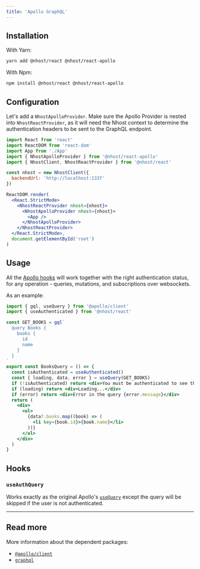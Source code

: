 ```yaml
---
title: 'Apollo GraphQL'
---
```


## Installation

With Yarn:

```sh
yarn add @nhost/react @nhost/react-apollo
```

With Npm:

```sh
npm install @nhost/react @nhost/react-apollo
```

## Configuration

Let's add a `NhostApolloProvider`. Make sure the Apollo Provider is nested into `NhostReactProvider`, as it will need the Nhost context to determine the authentication headers to be sent to the GraphQL endpoint.

```jsx
import React from 'react'
import ReactDOM from 'react-dom'
import App from './App'
import { NhostApolloProvider } from '@nhost/react-apollo'
import { NhostClient, NhostReactProvider } from '@nhost/react'

const nhost = new NhostClient({
  backendUrl: 'http://localhost:1337'
})

ReactDOM.render(
  <React.StrictMode>
    <NhostReactProvider nhost={nhost}>
      <NhostApolloProvider nhost={nhost}>
        <App />
      </NhostApolloProvider>
    </NhostReactProvider>
  </React.StrictMode>,
  document.getElementById('root')
)
```

## Usage

All the [Apollo hooks](https://www.apollographql.com/docs/react/api/react/hooks/) will work together with the right authentication status, for any operation - queries, mutations, and subscriptions over websockets.

As an example:

```jsx
import { gql, useQuery } from '@apollo/client'
import { useAuthenticated } from '@nhost/react'

const GET_BOOKS = gql`
  query Books {
    books {
      id
      name
    }
  }
`
export const BooksQuery = () => {
  const isAuthenticated = useAuthenticated()
  const { loading, data, error } = useQuery(GET_BOOKS)
  if (!isAuthenticated) return <div>You must be authenticated to see this page</div>
  if (loading) return <div>Loading...</div>
  if (error) return <div>Error in the query {error.message}</div>
  return (
    <div>
      <ul>
        {data?.books.map((book) => (
          <li key={book.id}>{book.name}</li>
        ))}
      </ul>
    </div>
  )
}
```

## Hooks

### `useAuthQuery`

Works exactly as the original Apollo's [`useQuery`](https://www.apollographql.com/docs/react/api/react/hooks/#usequery) except the query will be skipped if the user is not authenticated.

---

## Read more

More information about the dependent packages:

- [`@apollo/client`](https://www.npmjs.com/package/@apollo/client)
- [`graphql`](https://www.npmjs.com/package/graphql)
